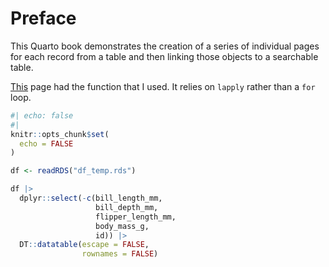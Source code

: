# Preface {.unnumbered}

This Quarto book demonstrates the creation of a series of individual pages for each record from a table and then linking those objects to a searchable table.

[This](https://zsmith27.github.io/rmarkdown_crash-course/lesson-7-parameterized-reports.html#rmarkdownrender) page had the function that I used. It relies on `lapply` rather than a `for` loop.

```r
#| echo: false
#| 
knitr::opts_chunk$set(
  echo = FALSE
)
```

```r
df <- readRDS("df_temp.rds")
```

```r
df |> 
  dplyr::select(-c(bill_length_mm,
                   bill_depth_mm, 
                   flipper_length_mm, 
                   body_mass_g, 
                   id)) |> 
  DT::datatable(escape = FALSE,
                rownames = FALSE)
```

